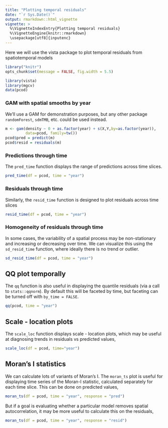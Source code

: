 ```yaml
---
title: "Plotting temporal residuals"
date: "`r Sys.Date()`"
output: rmarkdown::html_vignette
vignette: >
  %\VignetteIndexEntry{Plotting temporal residuals}
  %\VignetteEngine{knitr::rmarkdown}
  \usepackage[utf8]{inputenc}
---
```


Here we will use the vista package to plot temporal residuals from spatiotemporal models

```r
library("knitr")
opts_chunk$set(message = FALSE, fig.width = 5.5)
```

```r
library(vista)
library(mgcv)
data(pcod)
```

### GAM with spatial smooths by year

We'll use a GAM for demonstration purposes, but any other package `randomForest`, `sdmTMB`, etc. could be used instead.  

```r
m <- gam(density ~ 0 + as.factor(year) + s(X,Y,by=as.factor(year)), 
         data=pcod, family=tw())
pcod$pred = predict(m)
pcod$resid = residuals(m)
```

### Predictions through time

The `pred_time` function displays the range of predictions across time slices. 
```r
pred_time(df = pcod, time = "year")
```

### Residuals through time

Similarly, the `resid_time` function is designed to plot residuals across time slices  

```r
resid_time(df = pcod, time = "year")
```

### Homogeneity of residuals through time

In some cases, the variability of a spatial process may be non-stationary and increasing or decreasing over time. We can visualize this using the 
`sd_resid_time` function, where ideally there is no trend or outlier.  

```r
sd_resid_time(df = pcod, time = "year")
```

## QQ plot temporally

The `qq` function is also useful in displaying the quantile residuals (via a call to `stats::qqnorm`). By default this will be faceted by time, but faceting can be turned off with `by_time = FALSE`. 

```r
qq(pcod, time = "year")
```

## Scale - location plots

The `scale_loc` function displays scale - location plots, which may be useful at diagnosing trends in residuals vs predicted values,  

```r
scale_loc(df = pcod, time="year")
```


## Moran's I statistics

We can calculate lots of variants of Moran's I. The `moran_ts` plot is useful for displaying time series of the Moran-I statistic, calculated separately for each time slice. This can be done on predicted values, 

```r
moran_ts(df = pcod, time = "year", response = "pred")
```  

But if a goal is evaluating whether a particular model removes spatial autocorrelation, it may be more useful to calculate this on the residuals,  

```r
moran_ts(df = pcod, time = "year", response = "resid")
```  


